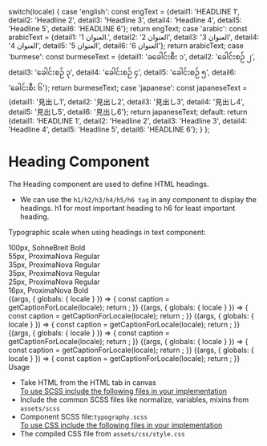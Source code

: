 
  switch(locale) {
    case 'english': const engText = {detail1: 'HEADLINE 1', detail2: 'Headline 2', detail3: 'Headline 3', detail4: 'Headline 4', detail5: 'Headline 5', detail6: 'HEADLINE 6'}; return engText;
    case 'arabic': const arabicText = {detail1: 'العنوان 1.', detail2: 'العنوان 2', detail3: 'العنوان 3', detail4: 'العنوان 4', detail5: 'العنوان 5', detail6: 'العنوان 6'}; return arabicText;
    case 'burmese': const burmeseText = {detail1: 'ခခေါင်းစီး ၁', detail2: 'ခေါင်းစဉ် ၂', detail3: 'ခေါင်းစဉ် ၃', detail4: 'ခေါင်းစဉ် ၄', detail5: 'ခေါင်းစဉ် ၅', detail6: 'ခေါင်းစီး ၆'}; return burmeseText;
    case 'japanese': const japaneseText = {detail1: '見出し1', detail2: '見出し2', detail3: '見出し3', detail4: '見出し4', detail5: '見出し5', detail6: '見出し6'}; return japaneseText;
    default:
      return {detail1: 'HEADLINE 1', detail2: 'Headline 2', detail3: 'Headline 3', detail4: 'Headline 4', detail5: 'Headline 5', detail6: 'HEADLINE 6'};
  }
};

<Meta title="Foundation/Typography/Headers"  />

<style>{`
  div#story--atoms-Base-Typography-heading--h-1, div#story--atoms-Base-Typography-heading--h-2, div#story--atoms-Base-Typography-heading--h-3, div#story--atoms-Base-Typography-heading--h-4, div#story--atoms-Base-Typography-heading--h-5, div#story--atoms-Base-Typography-heading--h-6 {
    display: none;
  }
  .atoms__heading--wrapper {
    box-shadow: 0 1px 8px rgb(0 0 0 / 15%);
    box-sizing: inherit;
    width: 100%;
    padding: 10px;
  }
  .heading__label {
    color: rgb(169, 169, 169);
  }
  .heading__item {
    padding: 20px;
  }
  .subheading {
    font-weight: 700;
    font-size: 18px;
    color: #666;
    letter-spacing: 1.5px;
    line-height: 24px;
    margin-bottom: 12px;
    margin-top: 40px;
  }  

`}</style>
# Heading Component
The Heading component are used to define HTML headings.
<ul>
  <li>We can use the <code>h1/h2/h3/h4/h5/h6 tag</code> in any component to display the headings. h1 for most important heading to h6 for least important heading.</li>
</ul>

Typographic scale when using headings in text component:
<div class="atoms__heading--wrapper">
  <div class="heading__item">
    <Heading type='1' label="HEADLINE 1"></Heading>
    <div class="heading__label">100px, SohneBreit Bold</div>
  </div>
  <div class="heading__item">
    <Heading type='2' label="Headline 2"></Heading>
    <div class="heading__label">55px, ProximaNova Regular</div>
  </div>
    <div class="heading__item">
    <Heading type='3' label="Headline 3"></Heading>
    <div class="heading__label">35px, ProximaNova Regular</div>
  </div>
    <div class="heading__item">
    <Heading type='4' label="Headline 4"></Heading>
    <div class="heading__label">35px, ProximaNova Regular</div>
  </div>
    <div class="heading__item">
    <Heading type='5' label="Headline 5"></Heading>
    <div class="heading__label">25px, ProximaNova Regular</div>
  </div>
    <div class="heading__item">
    <Heading type='6' label="HEADLINE 6"></Heading>
    <div class="heading__label">16px, ProximaNova Bold</div>
  </div>
</div>

<Story name="H1">
  {(args, { globals: { locale } }) => {
    const caption = getCaptionForLocale(locale);
    return <Heading type='1' label={caption.detail1} ></Heading>;
  }}
</Story>

<Story name="H2">
  {(args, { globals: { locale } }) => {
    const caption = getCaptionForLocale(locale);
    return <Heading type='2' label={caption.detail2} ></Heading>;
  }}
</Story>

<Story name="H3">
  {(args, { globals: { locale } }) => {
    const caption = getCaptionForLocale(locale);
    return <Heading type='3' label={caption.detail3} ></Heading>;
  }}
</Story>

<Story name="H4">
  {(args, { globals: { locale } }) => {
    const caption = getCaptionForLocale(locale);
    return <Heading type='4' label={caption.detail4} ></Heading>;
  }}
</Story>

<Story name="H5">
  {(args, { globals: { locale } }) => {
    const caption = getCaptionForLocale(locale);
    return <Heading type='5' label={caption.detail5} ></Heading>;
  }}
</Story>

<Story name="H6">
  {(args, { globals: { locale } }) => {
    const caption = getCaptionForLocale(locale);
    return <Heading type='6' label={caption.detail6} ></Heading>;
  }}
</Story>

<div className="subheading">Usage</div>
<ul>
  <li>Take HTML from the HTML tab in canvas</li>
  <u>To use SCSS include the following files in your implementation</u>
  <li>Include the common SCSS files like normalize, variables, mixins from <code>assets/scss</code></li>
  <li>Component SCSS file:<code>typography.scss</code></li>
  <u>To use CSS include the following files in your implementation</u>
  <li>The compiled CSS file from <code>assets/css/style.css</code></li>
</ul>

